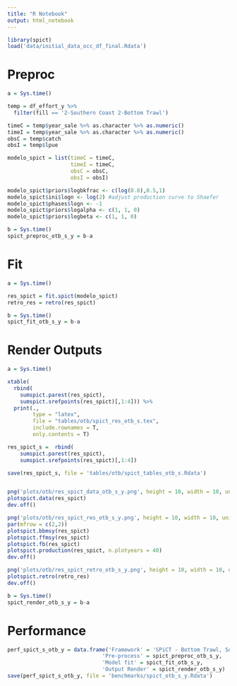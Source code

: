 ```yaml
---
title: "R Notebook"
output: html_notebook
---
```


```r
library(spict)
load('data/initial_data_occ_df_final.Rdata')
```

# Preproc

```r
a = Sys.time()

temp = df_effort_y %>% 
  filter(fill == '2-Southern Coast 2-Bottom Trawl')

timeC = temp$year_sale %>% as.character %>% as.numeric()
timeI = temp$year_sale %>% as.character %>% as.numeric()
obsC = temp$catch
obsI = temp$lpue

modelo_spict = list(timeC = timeC,
                    timeI = timeC,
                    obsC = obsC,
                    obsI = obsI)

modelo_spict$priors$logbkfrac <- c(log(0.8),0.5,1)
modelo_spict$ini$logn <- log(2) #adjust production curve to Shaefer
modelo_spict$phases$logn <- -1
modelo_spict$priors$logalpha <- c(1, 1, 0)
modelo_spict$priors$logbeta <- c(1, 1, 0)

b = Sys.time()
spict_preproc_otb_s_y = b-a
```

# Fit

```r
a = Sys.time()

res_spict = fit.spict(modelo_spict)
retro_res = retro(res_spict)

b = Sys.time()
spict_fit_otb_s_y = b-a
```

# Render Outputs

```r
a = Sys.time()

xtable(
  rbind(
    sumspict.parest(res_spict),
    sumspict.srefpoints(res_spict)[,1:4])) %>% 
  print(.,
        type = "latex",
        file = "tables/otb/spict_res_otb_s.tex", 
        include.rownames = T,
        only.contents = T)

res_spict_s =  rbind(
    sumspict.parest(res_spict),
    sumspict.srefpoints(res_spict)[,1:4])

save(res_spict_s, file = 'tables/otb/spict_tables_otb_s.Rdata')


png('plots/otb/res_spict_data_otb_s_y.png', height = 10, width = 10, units = 'in', res = 300)
plotspict.data(res_spict)
dev.off()

png('plots/otb/res_spict_res_otb_s_y.png', height = 10, width = 10, units = 'in', res = 300)
par(mfrow = c(2,2))
plotspict.bbmsy(res_spict)
plotspict.ffmsy(res_spict)
plotspict.fb(res_spict)
plotspict.production(res_spict, n.plotyears = 40)
dev.off()

png('plots/otb/res_spict_retro_otb_s_y.png', height = 10, width = 10, units = 'in', res = 300)
plotspict.retro(retro_res)
dev.off()

b = Sys.time()
spict_render_otb_s_y = b-a
```



# Performance 

```r
perf_spict_s_otb_y = data.frame('Framework' = 'SPiCT - Bottom Trawl, Southern Coast, Yearly data',
                              'Pre-process' = spict_preproc_otb_s_y,
                              'Model fit' = spict_fit_otb_s_y,
                              'Output Render' = spict_render_otb_s_y)
save(perf_spict_s_otb_y, file = 'benchmarks/spict_otb_s_y.Rdata')
```


